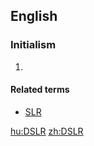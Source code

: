 ==English==

===Initialism===
{{en-initialism}}

# {{context|photography}} {{initialism of|[[digital|'''D'''igital]] [[single|'''S'''ingle]] [[lens|'''L'''ens]] [[reflex|'''R'''eflex]]}}

====Related terms====
* [[SLR]]

[[hu:DSLR]]
[[zh:DSLR]]